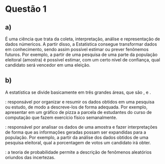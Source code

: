 # Questão 1

## a)
É uma ciência que trata da coleta, interpretação, análise e representação de dados númericos. A partir disso, a Estatística consegue transformar dados em conhecimento, sendo assim possível estimar ou prever fenônemos futuros.
Por exemplo, a partir de uma pesquisa de uma parte da população eleitoral (amostra) é possível estimar, com um certo nível de confiança, qual candidato será vencedor em uma eleição.

## b)

A estatística se divide basicamente em três grandes áreas, que são \textbf{Estatística Descritiva}, \textbf{Estatística Inferencial} e \textbf{Probabilístca}.

\textbf{Estatística Descritiva}: responsável por organizar e resumir os dados obtidos em uma pesquisa ou estudo, de modo a descreve-los de forma adequada.
Por exemplo, apresentar em um gráfico de pizza a parcela de estudantes do curso de computação que fazem exercício físico semanalmente.

\textbf{Estatística Inferencial}: responsável por analisar os dados de uma amostra e fazer interpretações de forma que as informações geradas possam ser expandidas para a população.
Por exemplo, a partir da análise dos dados obtidos de uma pesquisa eleitoral, qual a porcentagem de votos um candidato irá obter.

\textbf{Probabilístca}: a teoria de probabilidade permite a descrição de fenômenos aleatórios oriundos das incertezas.